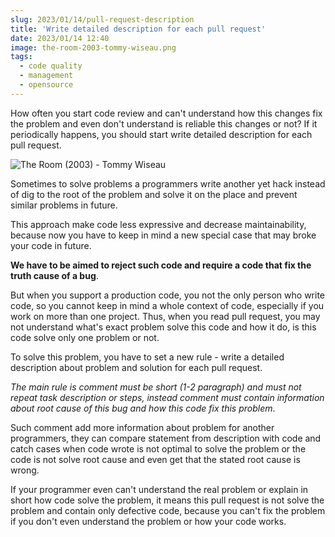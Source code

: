 ```yaml
---
slug: 2023/01/14/pull-request-description
title: 'Write detailed description for each pull request'
date: 2023/01/14 12:40
image: the-room-2003-tommy-wiseau.png
tags:
  - code quality
  - management
  - opensource
---
```


How often you start code review and can't understand how this changes fix the problem and even don't understand is reliable this changes or not? If it periodically happens, you should start write detailed description for each pull request.

![The Room (2003) - Tommy Wiseau](the-room-2003-tommy-wiseau.png)

Sometimes to solve problems a programmers write another yet hack instead of dig to the root of the problem and solve it on the place and prevent similar problems in future.

This approach make code less expressive and decrease maintainability, because now you have to keep in mind a new special case that may broke your code in future.

**We have to be aimed to reject such code and require a code that fix the truth cause of a bug**.

But when you support a production code, you not the only person who write code, so you cannot keep in mind a whole context of code, especially if you work on more than one project. Thus, when you read pull request, you may not understand what's exact problem solve this code and how it do, is this code solve only one problem or not.

To solve this problem, you have to set a new rule - write a detailed description about problem and solution for each pull request.

_The main rule is comment must be short (1-2 paragraph) and must not repeat task description or steps, instead comment must contain information about root cause of this bug and how this code fix this problem_.

Such comment add more information about problem for another programmers, they can compare statement from description with code and catch cases when code wrote is not optimal to solve the problem or the code is not solve root cause and even get that the stated root cause is wrong.

If your programmer even can't understand the real problem or explain in short how code solve the problem, it means this pull request is not solve the problem and contain only defective code, because you can't fix the problem if you don't even understand the problem or how your code works.
